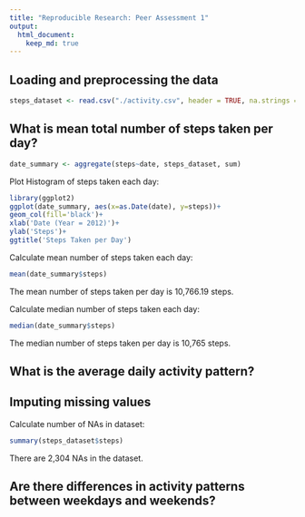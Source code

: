 ```yaml
---
title: "Reproducible Research: Peer Assessment 1"
output: 
  html_document:
    keep_md: true
---
```



## Loading and preprocessing the data

```r
steps_dataset <- read.csv("./activity.csv", header = TRUE, na.strings = 'NA')
```

## What is mean total number of steps taken per day?

```r
date_summary <- aggregate(steps~date, steps_dataset, sum)
```
Plot Histogram of steps taken each day:

```r
library(ggplot2)
ggplot(date_summary, aes(x=as.Date(date), y=steps))+
geom_col(fill='black')+
xlab('Date (Year = 2012)')+
ylab('Steps')+
ggtitle('Steps Taken per Day')
```

Calculate mean number of steps taken each day:

```r
mean(date_summary$steps)
```

The mean number of steps taken per day is 10,766.19 steps.

Calculate median number of steps taken each day:

```r
median(date_summary$steps)
```

The median number of steps taken per day is 10,765 steps.

## What is the average daily activity pattern?



## Imputing missing values

Calculate number of NAs in dataset:

```r
summary(steps_dataset$steps)
```

There are 2,304 NAs in the dataset.

## Are there differences in activity patterns between weekdays and weekends?
